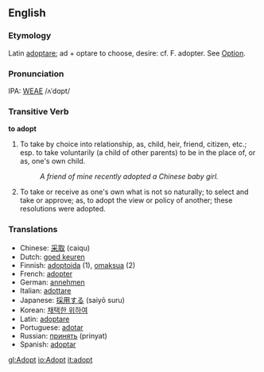 ==English==
===Etymology===
Latin [[adoptare]]; ad + optare to choose, desire: cf. F. adopter.  See [[Option]].

===Pronunciation===
IPA: [[WEAE]] /ʌˈdɑpt/

===Transitive Verb===
'''to adopt'''

# To take by choice into relationship, as, child, heir, friend, citizen, etc.; esp. to take voluntarily (a child of other parents) to be in the place of, or as, one's own child. 
#:''A friend of mine recently adopted a Chinese baby girl.''
# To take or receive as one's own what is not so naturally; to select and take or approve; as, to adopt the view or policy of another; these resolutions were adopted.

===Translations===

*Chinese: [[采取]] (caiqu)
*Dutch: [[goed keuren]]
*Finnish: [[adoptoida]] (1), [[omaksua]] (2)
*French: [[adopter]]
*German: [[annehmen]]
*Italian: [[adottare]]
*Japanese: [[採用する]] (saiyō suru)
*Korean: [[채택한 위하여]]
*Latin: [[adoptare]]
*Portuguese: [[adotar]]
*Russian: [[принять]] (prinyat)
*Spanish: [[adoptar]]

[[gl:Adopt]]
[[io:Adopt]]
[[it:adopt]]